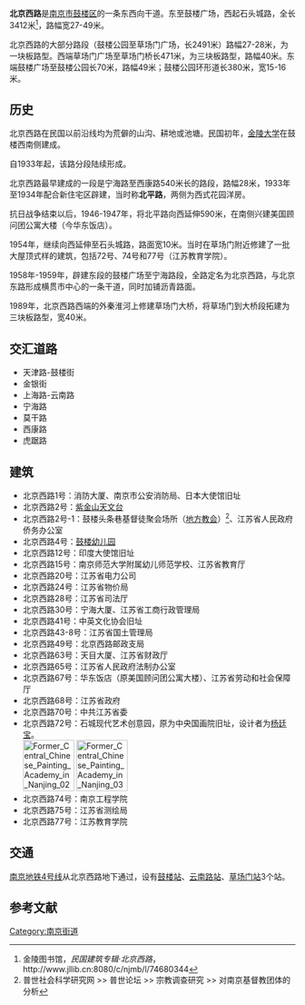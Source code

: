 {{Infobox Shanghai Road
|中文道路名称= 北京西路
|道路英文名= BEIJINGXILU
|走向1=西
|走向2=东
|走向1(E)=W
|走向2(E)=E
|图片=
|图片说明=
|道路属性= 
|道路总长度= 3.412
|车速限制=
|行车线数量= 
|所在地区=[[鼓楼区_(南京市)|鼓楼区]]
|起点= [[草场门大街_(南京)|草场门大街]]、[[虎踞北路_(南京)|虎踞北路]]路口
|终点= [[鼓楼广场|鼓楼广场]]
|道路命名日期= 
|命名缘由= 
|道路旧名= 北平路
|道路动工日期= 1933年
|通车日期= 1959年
|路段主要建筑= [[南京鼓楼|鼓楼]]公园、江苏省政府
}}
'''北京西路'''是[[南京市|南京市]][[鼓楼区_(南京市)|鼓楼区]]的一条东西向干道。东至鼓楼广场，西起石头城路，全长3412米<ref>金陵图书馆，''民国建筑专辑·北京西路''，http://www.jllib.cn:8080/c/njmb/l/74680344{{dead link|date=2017年11月 |bot=InternetArchiveBot |fix-attempted=yes }}</ref>，路幅宽27-49米。

北京西路的大部分路段（鼓楼公园至草场门广场，长2491米）路幅27-28米，为一块板路型。西端草场门广场至草场门桥长471米，为三块板路型，路幅40米。东端鼓楼广场至鼓楼公园长70米，路幅49米；鼓楼公园环形道长380米，宽15-16米。

== 历史 ==
北京西路在民国以前沿线均为荒僻的山沟、耕地或池塘。民国初年，[[金陵大学|金陵大学]]在鼓楼西南侧建成。

自1933年起，该路分段陆续形成。

北京西路最早建成的一段是宁海路至西康路540米长的路段，路幅28米，1933年至1934年配合新住宅区辟建，当时称'''北平路'''，两侧为西式花园洋房。

抗日战争结束以后，1946-1947年，将北平路向西延伸590米，在南侧兴建美国顾问团公寓大楼（今华东饭店）。

1954年，继续向西延伸至石头城路，路面宽10米。当时在草场门附近修建了一批大屋顶式样的建筑，包括72号、74号和77号（江苏教育学院）。

1958年-1959年，辟建东段的鼓楼广场至宁海路段，全路定名为北京西路，与北京东路形成横贯市中心的一条干道，同时加铺沥青路面。

1989年，北京西路西端的外秦淮河上修建草场门大桥，将草场门到大桥段拓建为三块板路型，宽40米。

== 交汇道路 ==
*天津路-鼓楼街
*金银街
*上海路-云南路
*宁海路
*莫干路
*西康路
*虎踞路
== 建筑 ==
*北京西路1号：消防大厦、南京市公安消防局、日本大使馆旧址
*北京西路2号：[[紫金山天文台|紫金山天文台]]
*北京西路2号-1：鼓楼头条巷基督徒聚会场所（[[地方教会|地方教会]]）<ref> 普世社会科学研究网 >> 普世论坛 >> 宗教调查研究 >> 对南京基督教团体的分析</ref>、江苏省人民政府侨务办公室
*北京西路4号：[[鼓楼幼儿园|鼓楼幼儿园]]
*北京西路12号：印度大使馆旧址
*北京西路15号：南京师范大学附属幼儿师范学校、江苏省教育厅
*北京西路20号：江苏省电力公司   
*北京西路24号：江苏省物价局 
*北京西路28号：江苏省司法厅
*北京西路30号：宁海大厦、江苏省工商行政管理局
*北京西路41号：中英文化协会旧址 
*北京西路43-8号：江苏省国土管理局   
*北京西路49号：北京西路邮政支局
*北京西路63号：天目大厦、江苏省财政厅
*北京西路65号：江苏省人民政府法制办公室 
*北京西路67号：华东饭店（原美国顾问团公寓大楼）、江苏省劳动和社会保障厅 
*北京西路68号：江苏省政府
*北京西路70号：中共江苏省委
*北京西路72号：石城现代艺术创意园，原为中央国画院旧址，设计者为[[杨廷宝|杨廷宝]]。<br>[[File:Former_Central_Chinese_Painting_Academy_in_Nanjing_02_2013-06.JPG|90px]] [[File:Former_Central_Chinese_Painting_Academy_in_Nanjing_03_2013-06.JPG|90px]]
*北京西路74号：南京工程学院
*北京西路75号：江苏省测绘局 
*北京西路77号：江苏教育学院

==交通==
[[南京地铁4号线|南京地铁4号线]]从北京西路地下通过，设有[[鼓楼站_(南京地铁)|鼓楼站]]、[[云南路站|云南路站]]、[[草场门站|草场门站]]3个站。

==参考文献==
<div class="references-small">
<references />
</div>

{{首都干路定名图}}
[[Category:南京街道|Category:南京街道]]